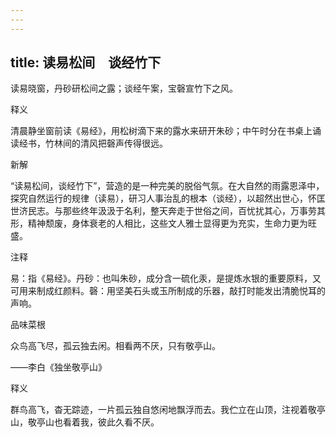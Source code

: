 ```yaml
---
---
---
```

title: 读易松间　谈经竹下
---



读易晓窗，丹砂研松间之露；谈经午案，宝磬宣竹下之风。

释义

清晨静坐窗前读《易经》，用松树滴下来的露水来研开朱砂；中午时分在书桌上诵读经书，竹林间的清风把磬声传得很远。

新解

“读易松间，谈经竹下”，营造的是一种完美的脱俗气氛。在大自然的雨露恩泽中，探究自然运行的规律（读易），研习人事治乱的根本（谈经），以超然出世心，怀匡世济民志。与那些终年汲汲于名利，整天奔走于世俗之间，百忧扰其心，万事劳其形，精神颓废，身体衰老的人相比，这些文人雅士显得更为充实，生命力更为旺盛。

注释

易：指《易经》。丹砂：也叫朱砂，成分含一硫化汞，是提炼水银的重要原料，又可用来制成红颜料。磬：用坚美石头或玉所制成的乐器，敲打时能发出清脆悦耳的声响。



品味菜根

众鸟高飞尽，孤云独去闲。相看两不厌，只有敬亭山。

——李白《独坐敬亭山》

释义

群鸟高飞，杳无踪迹，一片孤云独自悠闲地飘浮而去。我伫立在山顶，注视着敬亭山，敬亭山也看着我，彼此久看不厌。